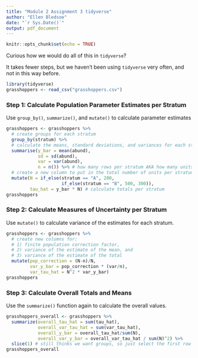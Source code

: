 ```yaml
---
title: "Module 2 Assignment 3 tidyverse"
author: "Ellen Bledsoe"
date: "`r Sys.Date()`"
output: pdf_document
---
```


```r
knitr::opts_chunk$set(echo = TRUE)
```

Curious how we would do all of this in `tidyverse`? 

It takes fewer steps, but we haven't been using `tidyverse` very often, and not in this way before.

```r
library(tidyverse)
grasshoppers <- read_csv("grasshoppers.csv")
```


### Step 1: Calculate Population Parameter Estimates per Stratum

Use `group_by()`, `summarize()`, and `mutate()` to calculate parameter estimates
```r
grasshoppers <- grasshoppers %>% 
  # create groups for each stratum
  group_by(stratum) %>% 
  # calculate the means, standard deviations, and variances for each stratum
  summarise(y_bar = mean(abund),
            sd = sd(abund),
            var = var(abund),
            n = n()) %>% # how many rows per stratum AKA how many units per stratum
  # create a new column to put in the total number of units per stratum
  mutate(N = if_else(stratum == "A", 200,
                     if_else(stratum == "B", 500, 300)),
         tau_hat = y_bar * N) # calculate totals per stratum
grasshoppers
```

### Step 2: Calculate Measures of Uncertainty per Stratum

Use `mutate()` to calculate variance of the estimates for each stratum.
```r
grasshoppers <- grasshoppers %>% 
  # create new columns for:
  # 1) finite population correction factor, 
  # 2) variance of the estimate of the mean, and
  # 3) variance of the estimate of the total
  mutate(pop_correction = (N-n)/N,
         var_y_bar = pop_correction * (var/n),
         var_tau_hat = N^2 * var_y_bar)
grasshoppers
```

### Step 3: Calculate Overall Totals and Means

Use the `summarize()` function again to calculate the overall values.
```r
grasshoppers_overall <- grasshoppers %>% 
  summarize(overall_tau_hat = sum(tau_hat),
            overall_var_tau_hat = sum(var_tau_hat),
            overall_y_bar = overall_tau_hat/sum(N),
            overall_var_y_bar = overall_var_tau_hat / sum(N)^2) %>% 
  slice(1) # still thinks we want groups, so just select the first row (all rows have the same values)
grasshoppers_overall
```

